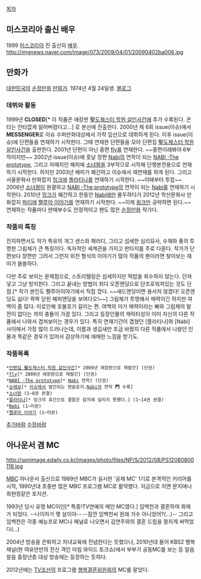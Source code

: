 [[목차]]

== 미스코리아 출신 배우 ==
1999 [[미스코리아]] 진 출신의 [[배우]].
http://imgnews.naver.com/image/073/2009/04/01/20090402ba006.jpg

== 만화가 ==
[[대한민국]]의 [[순정만화]] [[만화가]]. 1974년 4월 24일생. [http://cinie.egloos.com/ 블로그]

=== 데뷔와 활동 ===
1999년 '''CLOSED'''[* 이 작품은 애장판 [[聖도체스터 학원 살인사건]]에 추가 수록된다. 콘티는 안타깝게 잃어버렸다고...] 로 본선에 진출한다. 2000년 제 6회 issue(이슈)에서 '''MESSENGER'''로 이슈 수퍼만화대상에서  가작 입선으로 데뷔하게 된다. 이후 issue(이슈)에 단편들을 연재하기 시작한다. 그때 연재한 단편들을 모아 단편집 [[聖도체스터 학원 살인사건]]을 출판한다. 2001년 단편이 아닌 중편 [[fly]]를 연재한다. ~~중편이래봐야 6부작이지만~~ 2002년 issue(이슈)에 훗날 장편 [[Nabi]]의 연작이 되는 [[NABI -The prototype]], 그리고 자매지인 해피에 [[소녀왕]]을 3부작으로 시작해 단행본전용으로 연재하기 시작한다. 하지만 2003년 해피가 폐간하고 이슈에서 재연재를 하게 된다. 그리고 서울문화사 만화잡지 [[밍크]]에 [[플라티나]]를 연재하기 시작한다. ~~이때부터 투잡~~ 2006년 [[소녀왕]]이 완결하고 [[NABI -The prototype]]의 연작이 되는 [[Nabi]]를 연재하기 시작한다. 2010년 [[밍크]]가 폐간하고 한동안 [[Nabi]]에만 몰두하다가 2012년 학산문화사 만화잡지 [[파티]]에 [[펠루아 이야기]]를 연재하기 시작한다. ~~이제 [[윙크]]만 공략하면 된다.~~
연재하는 작품마다 판매부수도 안정적이고 팬도 많은 [[순정만화]] 작가다.
   
=== 작품의 특징 ===
진지하면서도 작가 특유의 개그 센스와 패러디, 그리고 섬세한 심리묘사, 수채화 풍의 투명한 그림체가 큰 특징이다. 독자적인 세계관을 가지고 판타지를 주로 다룬다. 작가가 단편보다 장편만 그려서 그런지 외전 형식의 이야기가 많아 작품의 팬이라면 찾아보는 재미가 쏠쏠하다.

다만 주로 보이는 문제점으로, 스토리텔링은 섬세하지만 떡밥을 회수하지 않는다. 던져넣고 그냥 방치한다. 그리고 끝내는 방법이 죄다 오픈엔딩으로 단조로워져있는 것도 단점.[* 작가 본인도 펠루아이야기에서 직접 깠다. ~~새드엔딩이면 용서치 않겠다! 오픈엔딩도 싫다! 꽉꽉 닫힌 해피엔딩을 보여다오!~~] 그림체가 투명해서 매력이긴 하지만 여백이 좀 많다. 이로인해 호불호가 갈리는 편. 여백의 미가 매력이라는 빠와 그림체의 발전이 없다는 까의 충돌이 가끔 있다. 그리고 등장인물의 캐릭터성이 이미 자신의 다른 작품에서 나와서 겹쳐보이는 경우가 있다. 특히 연재기간이 겹쳤던 [플라티나]와 [Nabi] 사이에서 가장 많이 드러나는데, 이름과 생김새만 조금 바꿨지 다른 작품에서 나왔던 인물과 똑같은 경우가 있어서 감상하기에 애매한 느낌을 받기도. 


=== 작품목록 ===
 *[[단편집 聖도체스터 학원 살인사건]][* 2009년 애장판으로 재발간] (단권)
 *[[fly]][* 2009년 애장판으로 재발간] (단권)
 *[[NABI -The prototype]][* [[Nabi]] 연작] (단권)
 *[[순애보]][* [[이슈]]에서 발간되는 엔솔로지.[[Nabi]]의 연작 '''門''' 수록] 
 *[[소녀왕]] (1~8권 완결)
 *[[플라티나]][* 밍크의 휴간으로 결말은 잡지에 실리지 못했다.] (1~14권 완결)
 *[[Nabi]] (1~미완)
 *[[펠루아 이야기]] (1~미완)

[[추가바람]] [[수정바람]]

== 아나운서 겸 MC ==
http://spnimage.edaily.co.kr/images/photo/files/NP/S/2012/08/PS12080800116.jpg

[[MBC]] 아나운서 출신으로 1989년 MBC가 실시한 '공채 MC' 1기로 본격적인 커리어를 시작, 1990년대 초중반 많은 MBC 프로그램 MC로 활약했다. 지금으로 치면 문지애나 최현정같은 포지션. 

1993년 당시 유명 MC이던[* 특종!TV연예의 메인 MC였다.] 임백천과 결혼하여 화제가 되었다. --나이차가 몇 살이야-- --잠깐 임백천씨 원래 가수 아니었어?(...)-- 그리고 임백천은 각종 예능프로 MC나 패널로 나오면서 김연주와의 결혼 드립을 찰지게 써먹었다(...) 

2004년 방송을 은퇴하고 자녀교육에 전념한다는 듯했으나, 2010년대 들어 KBS2 행복채널(현 여유만만의 전신 격인 아침 와이드 토크쇼)에서 부부가 공동MC를 보는 등 알음알음 중장년층 대상 방송에는 등장하는 듯하다.

2012년에는 [[TV조선]]의 프로그램 [[행복결혼위원회]]의 MC를 맡았다.
